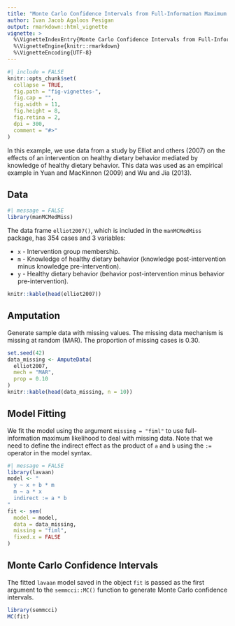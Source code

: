 ```yaml
---
title: "Monte Carlo Confidence Intervals from Full-Information Maximum Likelihood Estimates Using the semmcci Package"
author: Ivan Jacob Agaloos Pesigan
output: rmarkdown::html_vignette
vignette: >
  %\VignetteIndexEntry{Monte Carlo Confidence Intervals from Full-Information Maximum Likelihood Estimates Using the semmcci Package}
  %\VignetteEngine{knitr::rmarkdown}
  %\VignetteEncoding{UTF-8}
---
```


```r
#| include = FALSE
knitr::opts_chunk$set(
  collapse = TRUE,
  fig.path = "fig-vignettes-",
  fig.cap = "",
  fig.width = 11,
  fig.height = 8,
  fig.retina = 2,
  dpi = 300,
  comment = "#>"
)
```

In this example, we use data from a study by Elliot and others (2007) on the effects of an intervention on healthy dietary behavior mediated by knowledge of healthy dietary behavior. This data was used as an empirical example in Yuan and MacKinnon (2009) and Wu and Jia (2013).

## Data

```r
#| message = FALSE
library(manMCMedMiss)
```

The data frame `elliot2007()`, which is included in the `manMCMedMiss` package, has 354 cases and 3 variables:

  - `x` - Intervention group membership.
  - `m` - Knowledge of healthy dietary behavior (knowledge post-intervention minus knowledge pre-intervention).
  - `y` - Healthy dietary behavior (behavior post-intervention minus behavior pre-intervention).

```r
knitr::kable(head(elliot2007))
```

## Amputation

Generate sample data with missing values. The missing data mechanism is missing at random (MAR). The proportion of missing cases is 0.30.

```r
set.seed(42)
data_missing <- AmputeData(
  elliot2007,
  mech = "MAR",
  prop = 0.10
)
knitr::kable(head(data_missing, n = 10))
```

## Model Fitting

We fit the model using the argument `missing = "fiml"` to use full-information maximum likelihood to deal with missing data.
Note that we need to define the indirect effect as the product of `a` and `b` using the `:=` operator in the model syntax.

```r
#| message = FALSE
library(lavaan)
model <- "
  y ~ x + b * m
  m ~ a * x
  indirect := a * b
"
fit <- sem(
  model = model,
  data = data_missing,
  missing = "fiml",
  fixed.x = FALSE
)
```

## Monte Carlo Confidence Intervals

The fitted `lavaan` model saved in the object `fit` is passed as the first argument to the `semmcci::MC()` function to generate Monte Carlo confidence intervals. 

```r
library(semmcci)
MC(fit)
```
